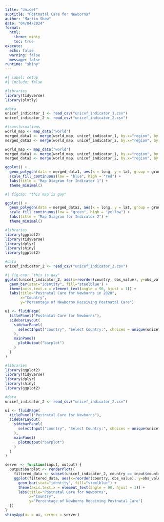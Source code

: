 ```yaml
---
title: "Unicef"
subtitle: "Postnatal Care for Newborns"
author: "Martin Shaw"
date: "04/04/2024"
format:
  html:
    theme: minty
    toc: true
execute: 
  echo: false
  warning: false
  message: false
runtime: "shiny" 
---
```

```r
#| label: setup 
#| include: false

#libraries 
library(tidyverse)
library(plotly)

#data
unicef_indicator_1 <- read_csv("unicef_indicator_1.csv")
unicef_indicator_2 <- read_csv("unicef_indicator_2.csv")

#transformations 
world_map <- map_data("world")
merged_data1 <- merge(world_map, unicef_indicator_1, by.x="region", by.y="country", all.x=TRUE)
merged_data2 <- merge(world_map, unicef_indicator_2, by.x="region", by.y="country", all.x=TRUE)
```

```r
world_map <- map_data("world")
merged_data1 <- merge(world_map, unicef_indicator_1, by.x="region", by.y="country", all.x=TRUE)
merged_data2 <- merge(world_map, unicef_indicator_2, by.x="region", by.y="country", all.x=TRUE)

ggplot() +
  geom_polygon(data = merged_data1, aes(x = long, y = lat, group = group, fill = obs_value), color = "white") +
  scale_fill_continuous(low = "blue", high = "red") +
  labs(title = "Map Diagram for Indicator 1") +
  theme_minimal()
```
```r
#| figcap: "this map is gay"

ggplot() +
  geom_polygon(data = merged_data2, aes(x = long, y = lat, group = group, fill = obs_value), color = "white") +
  scale_fill_continuous(low = "green", high = "yellow") +
  labs(title = "Map Diagram for Indicator 2") +
  theme_minimal()
```

```r
#libraries
library(ggplot2)
library(tidyverse)
library(dplyr)
library(shiny)
library(ggplot2)

#data 
unicef_indicator_2 <- read_csv("unicef_indicator_2.csv")
```
```r
#| fig-cap: "this is gay"
ggplot(unicef_indicator_2, aes(x=reorder(country, obs_value), y=obs_value)) +
  geom_bar(stat="identity", fill="steelblue") +
  theme(axis.text.x = element_text(angle = 90, hjust = 1)) +
  labs(title="Postnatal Care for Newborns in 2020",
       x="Country", 
       y="Percentage of Newborns Receiving Postnatal Care")

ui <- fluidPage(
  titlePanel("Postnatal Care for Newborns"),
  sidebarLayout(
    sidebarPanel(
      selectInput("country", "Select Country:", choices = unique(unicef_indicator_2$country))
    ),
    mainPanel(
      plotOutput("barplot")
    )
  )
)
```

```r
#libraries
library(ggplot2)
library(tidyverse)
library(dplyr)
library(shiny)
library(ggplot2)

#data
unicef_indicator_2 <- read_csv("unicef_indicator_2.csv")
```

```r
ui <- fluidPage(
  titlePanel("Postnatal Care for Newborns"),
  sidebarLayout(
    sidebarPanel(
      selectInput("country", "Select Country:", choices = unique(unicef_indicator_2$country))
    ),
    mainPanel(
      plotOutput("barplot")
    )
  )
)

server <- function(input, output) {
  output$barplot <- renderPlot({
    filtered_data <- subset(unicef_indicator_2, country == input$country)          
    ggplot(filtered_data, aes(x=reorder(country, obs_value), y=obs_value)) +
      geom_bar(stat="identity", fill="steelblue") +
      theme(axis.text.x = element_text(angle = 90, hjust = 1)) +
      labs(title="Postnatal Care for Newborns",
           x="Country", 
           y="Percentage of Newborns Receiving Postnatal Care")
  })
}
shinyApp(ui = ui, server = server)
```




